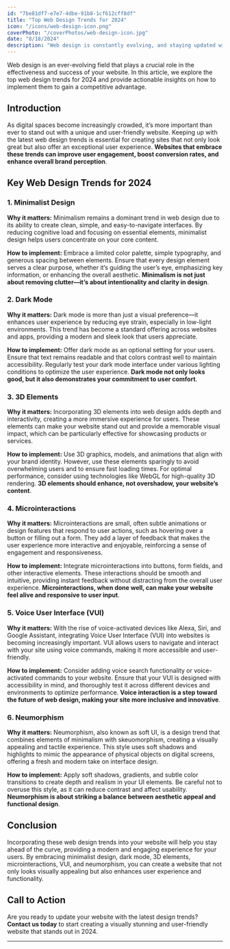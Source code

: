 ```yaml
---
id: "7be81df7-e7e7-4dbe-91b8-1cf612cff8df"
title: "Top Web Design Trends for 2024"
icon: "/icons/web-design-icon.png"
coverPhoto: "/coverPhotos/web-design-icon.jpg"
date: "8/18/2024"
description: "Web design is constantly evolving, and staying updated with the latest trends is crucial for maintaining a competitive edge. This article explores the top web design trends for 2024, from minimalist designs and dark mode to immersive 3D elements and microinteractions. Learn how to enhance user experience and create visually appealing websites that stand out in the crowded digital space."
---
```

Web design is an ever-evolving field that plays a crucial role in the effectiveness and success of your website. In this article, we explore the top web design trends for 2024 and provide actionable insights on how to implement them to gain a competitive advantage.

## Introduction

As digital spaces become increasingly crowded, it’s more important than ever to stand out with a unique and user-friendly website. Keeping up with the latest web design trends is essential for creating sites that not only look great but also offer an exceptional user experience. **Websites that embrace these trends can improve user engagement, boost conversion rates, and enhance overall brand perception**.

## Key Web Design Trends for 2024

### 1. **Minimalist Design**

**Why it matters:** Minimalism remains a dominant trend in web design due to its ability to create clean, simple, and easy-to-navigate interfaces. By reducing cognitive load and focusing on essential elements, minimalist design helps users concentrate on your core content.

**How to implement:** Embrace a limited color palette, simple typography, and generous spacing between elements. Ensure that every design element serves a clear purpose, whether it’s guiding the user’s eye, emphasizing key information, or enhancing the overall aesthetic. **Minimalism is not just about removing clutter—it’s about intentionality and clarity in design**.

### 2. **Dark Mode**

**Why it matters:** Dark mode is more than just a visual preference—it enhances user experience by reducing eye strain, especially in low-light environments. This trend has become a standard offering across websites and apps, providing a modern and sleek look that users appreciate.

**How to implement:** Offer dark mode as an optional setting for your users. Ensure that text remains readable and that colors contrast well to maintain accessibility. Regularly test your dark mode interface under various lighting conditions to optimize the user experience. **Dark mode not only looks good, but it also demonstrates your commitment to user comfort**.

### 3. **3D Elements**

**Why it matters:** Incorporating 3D elements into web design adds depth and interactivity, creating a more immersive experience for users. These elements can make your website stand out and provide a memorable visual impact, which can be particularly effective for showcasing products or services.

**How to implement:** Use 3D graphics, models, and animations that align with your brand identity. However, use these elements sparingly to avoid overwhelming users and to ensure fast loading times. For optimal performance, consider using technologies like WebGL for high-quality 3D rendering. **3D elements should enhance, not overshadow, your website’s content**.

### 4. **Microinteractions**

**Why it matters:** Microinteractions are small, often subtle animations or design features that respond to user actions, such as hovering over a button or filling out a form. They add a layer of feedback that makes the user experience more interactive and enjoyable, reinforcing a sense of engagement and responsiveness.

**How to implement:** Integrate microinteractions into buttons, form fields, and other interactive elements. These interactions should be smooth and intuitive, providing instant feedback without distracting from the overall user experience. **Microinteractions, when done well, can make your website feel alive and responsive to user input**.

### 5. **Voice User Interface (VUI)**

**Why it matters:** With the rise of voice-activated devices like Alexa, Siri, and Google Assistant, integrating Voice User Interface (VUI) into websites is becoming increasingly important. VUI allows users to navigate and interact with your site using voice commands, making it more accessible and user-friendly.

**How to implement:** Consider adding voice search functionality or voice-activated commands to your website. Ensure that your VUI is designed with accessibility in mind, and thoroughly test it across different devices and environments to optimize performance. **Voice interaction is a step toward the future of web design, making your site more inclusive and innovative**.

### 6. **Neumorphism**

**Why it matters:** Neumorphism, also known as soft UI, is a design trend that combines elements of minimalism with skeuomorphism, creating a visually appealing and tactile experience. This style uses soft shadows and highlights to mimic the appearance of physical objects on digital screens, offering a fresh and modern take on interface design.

**How to implement:** Apply soft shadows, gradients, and subtle color transitions to create depth and realism in your UI elements. Be careful not to overuse this style, as it can reduce contrast and affect usability. **Neumorphism is about striking a balance between aesthetic appeal and functional design**.

## Conclusion

Incorporating these web design trends into your website will help you stay ahead of the curve, providing a modern and engaging experience for your users. By embracing minimalist design, dark mode, 3D elements, microinteractions, VUI, and neumorphism, you can create a website that not only looks visually appealing but also enhances user experience and functionality.

## Call to Action

Are you ready to update your website with the latest design trends? **Contact us today** to start creating a visually stunning and user-friendly website that stands out in 2024.

---


